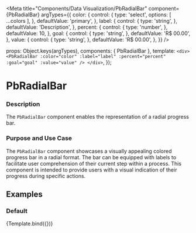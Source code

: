 
<Meta
  title="Components/Data Visualization/PbRadialBar"
  component={PbRadialBar}
  argTypes={{
      color: {
        control: {
          type: 'select',
          options: [ ...colors ],
        },
        defaultValue: 'primary',
      },
      label: {
        control: {
          type: 'string',
        },
        defaultValue: 'Description',
      },
      percent: {
        control: {
          type: 'number',
        },
        defaultValue: 10,
      },
      goal: {
        control: {
          type: 'string',
        },
        defaultValue: 'R$ 00.00',
      },
      value: {
        control: {
          type: 'string',
        },
        defaultValue: 'R$ 00.00',
      },
  }}
/>

  props: Object.keys(argTypes),
  components: { PbRadialBar },
  template: `
    <div>
      <PbRadialBar
        :color="color"
        :label="label"
        :percent="percent"
        :goal="goal"
        :value="value"
      />
    </div>
  `,
});

# **PbRadialBar**

### Description

The `PbRadialBar` component enables the representation of a radial progress bar.

### Purpose and Use Case

The `PbRadialBar` component showcases a visually appealing colored progress bar in a radial format.
The bar can be equipped with labels to facilitate user comprehension of their current step within a process.
This component is intended to provide users with a visual indication of their progress during specific actions.


## Examples

### Default

<Canvas>
  <Story name="Default">
    {Template.bind({})}
  </Story>
</Canvas>
